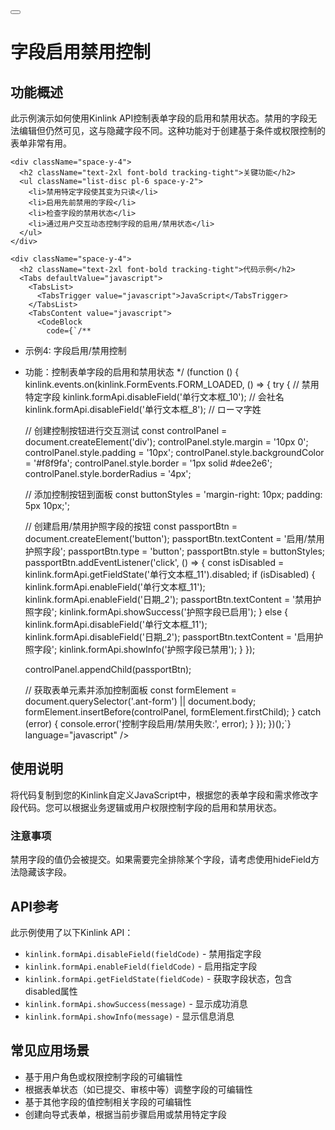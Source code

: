 
<div className="container py-6 lg:py-10">
  <div className="flex items-center gap-4 mb-8">
    <Link href="/examples">
      <Button variant="outline" size="icon">
        <ArrowLeft className="h-4 w-4" />
      </Button>
    </Link>
    <h1 className="text-3xl font-bold tracking-tight">字段启用禁用控制</h1>
  </div>

  <div className="my-8 space-y-6">
    <div className="space-y-4">
      <h2 className="text-2xl font-bold tracking-tight">功能概述</h2>
      <div>
        此示例演示如何使用Kinlink
        API控制表单字段的启用和禁用状态。禁用的字段无法编辑但仍然可见，这与隐藏字段不同。这种功能对于创建基于条件或权限控制的表单非常有用。
      </div>
    </div>

    <div className="space-y-4">
      <h2 className="text-2xl font-bold tracking-tight">关键功能</h2>
      <ul className="list-disc pl-6 space-y-2">
        <li>禁用特定字段使其变为只读</li>
        <li>启用先前禁用的字段</li>
        <li>检查字段的禁用状态</li>
        <li>通过用户交互动态控制字段的启用/禁用状态</li>
      </ul>
    </div>

    <div className="space-y-4">
      <h2 className="text-2xl font-bold tracking-tight">代码示例</h2>
      <Tabs defaultValue="javascript">
        <TabsList>
          <TabsTrigger value="javascript">JavaScript</TabsTrigger>
        </TabsList>
        <TabsContent value="javascript">
          <CodeBlock 
            code={`/**
 * 示例4: 字段启用/禁用控制
 * 功能：控制表单字段的启用和禁用状态
 */
(function () {
  kinlink.events.on(kinlink.FormEvents.FORM_LOADED, () => {
    try {
      // 禁用特定字段
      kinlink.formApi.disableField('单行文本框_10'); // 会社名
      kinlink.formApi.disableField('单行文本框_8'); // ローマ字姓

      // 创建控制按钮进行交互测试
      const controlPanel = document.createElement('div');
      controlPanel.style.margin = '10px 0';
      controlPanel.style.padding = '10px';
      controlPanel.style.backgroundColor = '#f8f9fa';
      controlPanel.style.border = '1px solid #dee2e6';
      controlPanel.style.borderRadius = '4px';

      // 添加控制按钮到面板
      const buttonStyles = 'margin-right: 10px; padding: 5px 10px;';

      // 创建启用/禁用护照字段的按钮
      const passportBtn = document.createElement('button');
      passportBtn.textContent = '启用/禁用护照字段';
      passportBtn.type = 'button';
      passportBtn.style = buttonStyles;
      passportBtn.addEventListener('click', () => {
        const isDisabled =
          kinlink.formApi.getFieldState('单行文本框_11').disabled;
        if (isDisabled) {
          kinlink.formApi.enableField('单行文本框_11');
          kinlink.formApi.enableField('日期_2');
          passportBtn.textContent = '禁用护照字段';
          kinlink.formApi.showSuccess('护照字段已启用');
        } else {
          kinlink.formApi.disableField('单行文本框_11');
          kinlink.formApi.disableField('日期_2');
          passportBtn.textContent = '启用护照字段';
          kinlink.formApi.showInfo('护照字段已禁用');
        }
      });

      controlPanel.appendChild(passportBtn);

      // 获取表单元素并添加控制面板
      const formElement = document.querySelector('.ant-form') || document.body;
      formElement.insertBefore(controlPanel, formElement.firstChild);
    } catch (error) {
      console.error('控制字段启用/禁用失败:', error);
    }
  });
})();`} 
            language="javascript" 
          />
        </TabsContent>
      </Tabs>
    </div>

    <div className="space-y-4">
      <h2 className="text-2xl font-bold tracking-tight">使用说明</h2>
      <div>
        将代码复制到您的Kinlink自定义JavaScript中，根据您的表单字段和需求修改字段代码。您可以根据业务逻辑或用户权限控制字段的启用和禁用状态。
      </div>
      <div className="p-4 border rounded-md bg-yellow-50 border-yellow-200">
        <h3 className="font-semibold text-yellow-800">注意事项</h3>
        <div className="text-yellow-800">
          禁用字段的值仍会被提交。如果需要完全排除某个字段，请考虑使用hideField方法隐藏该字段。
        </div>
      </div>
    </div>

    <div className="space-y-4">
      <h2 className="text-2xl font-bold tracking-tight">API参考</h2>
      <div>此示例使用了以下Kinlink API：</div>
      <ul className="list-disc pl-6 space-y-2">
        <li>
          <code>kinlink.formApi.disableField(fieldCode)</code> -
          禁用指定字段
        </li>
        <li>
          <code>kinlink.formApi.enableField(fieldCode)</code> - 启用指定字段
        </li>
        <li>
          <code>kinlink.formApi.getFieldState(fieldCode)</code> -
          获取字段状态，包含disabled属性
        </li>
        <li>
          <code>kinlink.formApi.showSuccess(message)</code> - 显示成功消息
        </li>
        <li>
          <code>kinlink.formApi.showInfo(message)</code> - 显示信息消息
        </li>
      </ul>
    </div>

    <div className="space-y-4">
      <h2 className="text-2xl font-bold tracking-tight">常见应用场景</h2>
      <ul className="list-disc pl-6 space-y-2">
        <li>基于用户角色或权限控制字段的可编辑性</li>
        <li>根据表单状态（如已提交、审核中等）调整字段的可编辑性</li>
        <li>基于其他字段的值控制相关字段的可编辑性</li>
        <li>创建向导式表单，根据当前步骤启用或禁用特定字段</li>
      </ul>
    </div>
  </div>
</div> 